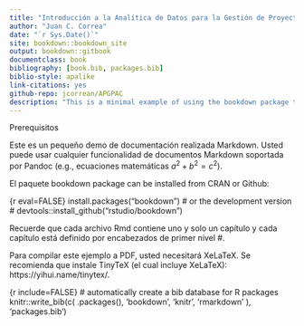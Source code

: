 ```yaml
---
title: "Introducción a la Analítica de Datos para la Gestión de Proyectos de Alta Complejidad"
author: "Juan C. Correa"
date: "`r Sys.Date()`"
site: bookdown::bookdown_site
output: bookdown::gitbook
documentclass: book
bibliography: [book.bib, packages.bib]
biblio-style: apalike
link-citations: yes
github-repo: jcorrean/APGPAC
description: "This is a minimal example of using the bookdown package to write a book. The output format for this example is bookdown::gitbook."
---
```


Prerequisitos

Este es un pequeño demo de documentación realizada Markdown. Usted puede usar cualquier funcionalidad de documentos Markdown soportada por Pandoc (e.g., ecuaciones matemáticas $a^2 + b^2 = c^2$).

El paquete bookdown package can be installed from CRAN or Github:

{r eval=FALSE}
install.packages("bookdown")
# or the development version
# devtools::install_github("rstudio/bookdown")

Recuerde que cada archivo Rmd contiene uno y solo un capítulo y cada capítulo está definido por encabezados de primer nivel #.

Para compilar este ejemplo a PDF, usted necesitará XeLaTeX. Se recomienda que instale TinyTeX (el cual incluye XeLaTeX): https://yihui.name/tinytex/.

{r include=FALSE}
# automatically create a bib database for R packages
knitr::write_bib(c(
  .packages(), 'bookdown', 'knitr', 'rmarkdown'
), 'packages.bib')

 
